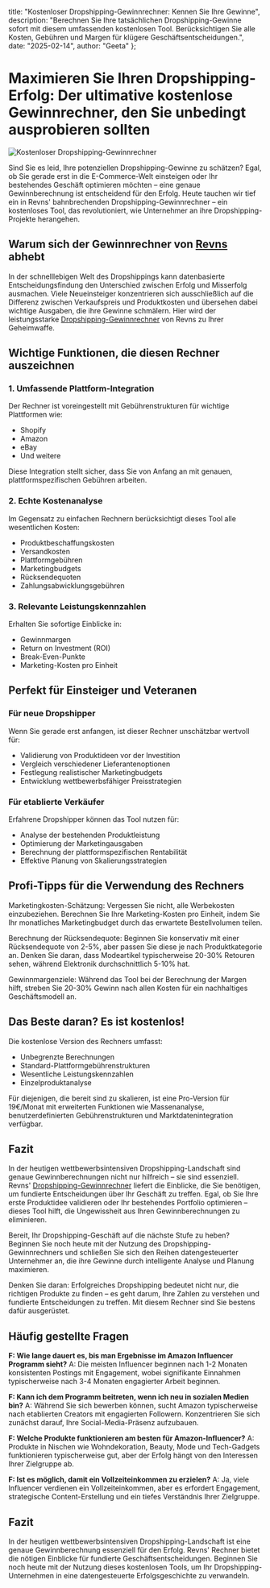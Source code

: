   title: "Kostenloser Dropshipping-Gewinnrechner: Kennen Sie Ihre Gewinne",
  description: "Berechnen Sie Ihre tatsächlichen Dropshipping-Gewinne sofort mit diesem umfassenden kostenlosen Tool. Berücksichtigen Sie alle Kosten, Gebühren und Margen für klügere Geschäftsentscheidungen.",
  date: "2025-02-14",
  author: "Geeta"
};

# Maximieren Sie Ihren Dropshipping-Erfolg: Der ultimative kostenlose Gewinnrechner, den Sie unbedingt ausprobieren sollten

![Kostenloser Dropshipping-Gewinnrechner](/images/blog/free-dropshipping-profit-calculator.jpeg)

Sind Sie es leid, Ihre potenziellen Dropshipping-Gewinne zu schätzen? Egal, ob Sie gerade erst in die E-Commerce-Welt einsteigen oder Ihr bestehendes Geschäft optimieren möchten – eine genaue Gewinnberechnung ist entscheidend für den Erfolg. Heute tauchen wir tief ein in Revns' bahnbrechenden Dropshipping-Gewinnrechner – ein kostenloses Tool, das revolutioniert, wie Unternehmer an ihre Dropshipping-Projekte herangehen.

## Warum sich der Gewinnrechner von [Revns](https://www.revns.com/) abhebt

In der schnelllebigen Welt des Dropshippings kann datenbasierte Entscheidungsfindung den Unterschied zwischen Erfolg und Misserfolg ausmachen. Viele Neueinsteiger konzentrieren sich ausschließlich auf die Differenz zwischen Verkaufspreis und Produktkosten und übersehen dabei wichtige Ausgaben, die ihre Gewinne schmälern. Hier wird der leistungsstarke [Dropshipping-Gewinnrechner](https://www.revns.com/tools/dropship-calculator) von Revns zu Ihrer Geheimwaffe.

## Wichtige Funktionen, die diesen Rechner auszeichnen

### 1. Umfassende Plattform-Integration
Der Rechner ist voreingestellt mit Gebührenstrukturen für wichtige Plattformen wie:
- Shopify
- Amazon
- eBay
- Und weitere

Diese Integration stellt sicher, dass Sie von Anfang an mit genauen, plattformspezifischen Gebühren arbeiten.

### 2. Echte Kostenanalyse
Im Gegensatz zu einfachen Rechnern berücksichtigt dieses Tool alle wesentlichen Kosten:
- Produktbeschaffungskosten
- Versandkosten
- Plattformgebühren
- Marketingbudgets
- Rücksendequoten
- Zahlungsabwicklungsgebühren

### 3. Relevante Leistungskennzahlen
Erhalten Sie sofortige Einblicke in:
- Gewinnmargen
- Return on Investment (ROI)
- Break-Even-Punkte
- Marketing-Kosten pro Einheit

## Perfekt für Einsteiger und Veteranen

### Für neue Dropshipper
Wenn Sie gerade erst anfangen, ist dieser Rechner unschätzbar wertvoll für:
- Validierung von Produktideen vor der Investition
- Vergleich verschiedener Lieferantenoptionen
- Festlegung realistischer Marketingbudgets
- Entwicklung wettbewerbsfähiger Preisstrategien

### Für etablierte Verkäufer
Erfahrene Dropshipper können das Tool nutzen für:
- Analyse der bestehenden Produktleistung
- Optimierung der Marketingausgaben
- Berechnung der plattformspezifischen Rentabilität
- Effektive Planung von Skalierungsstrategien

## Profi-Tipps für die Verwendung des Rechners

Marketingkosten-Schätzung: Vergessen Sie nicht, alle Werbekosten einzubeziehen. Berechnen Sie Ihre Marketing-Kosten pro Einheit, indem Sie Ihr monatliches Marketingbudget durch das erwartete Bestellvolumen teilen.

Berechnung der Rücksendequote: Beginnen Sie konservativ mit einer Rücksendequote von 2-5%, aber passen Sie diese je nach Produktkategorie an. Denken Sie daran, dass Modeartikel typischerweise 20-30% Retouren sehen, während Elektronik durchschnittlich 5-10% hat.

Gewinnmargenziele: Während das Tool bei der Berechnung der Margen hilft, streben Sie 20-30% Gewinn nach allen Kosten für ein nachhaltiges Geschäftsmodell an.

## Das Beste daran? Es ist kostenlos!

Die kostenlose Version des Rechners umfasst:
- Unbegrenzte Berechnungen
- Standard-Plattformgebührenstrukturen
- Wesentliche Leistungskennzahlen
- Einzelproduktanalyse

Für diejenigen, die bereit sind zu skalieren, ist eine Pro-Version für 19€/Monat mit erweiterten Funktionen wie Massenanalyse, benutzerdefinierten Gebührenstrukturen und Marktdatenintegration verfügbar.

## Fazit

In der heutigen wettbewerbsintensiven Dropshipping-Landschaft sind genaue Gewinnberechnungen nicht nur hilfreich – sie sind essenziell. Revns' [Dropshipping-Gewinnrechner](https://www.revns.com/tools/dropship-calculator) liefert die Einblicke, die Sie benötigen, um fundierte Entscheidungen über Ihr Geschäft zu treffen. Egal, ob Sie Ihre erste Produktidee validieren oder Ihr bestehendes Portfolio optimieren – dieses Tool hilft, die Ungewissheit aus Ihren Gewinnberechnungen zu eliminieren.

Bereit, Ihr Dropshipping-Geschäft auf die nächste Stufe zu heben? Beginnen Sie noch heute mit der Nutzung des Dropshipping-Gewinnrechners und schließen Sie sich den Reihen datengesteuerter Unternehmer an, die ihre Gewinne durch intelligente Analyse und Planung maximieren.

Denken Sie daran: Erfolgreiches Dropshipping bedeutet nicht nur, die richtigen Produkte zu finden – es geht darum, Ihre Zahlen zu verstehen und fundierte Entscheidungen zu treffen. Mit diesem Rechner sind Sie bestens dafür ausgerüstet.

## Häufig gestellte Fragen

**F: Wie lange dauert es, bis man Ergebnisse im Amazon Influencer Programm sieht?**
A: Die meisten Influencer beginnen nach 1-2 Monaten konsistenten Postings mit Engagement, wobei signifikante Einnahmen typischerweise nach 3-4 Monaten engagierter Arbeit beginnen.

**F: Kann ich dem Programm beitreten, wenn ich neu in sozialen Medien bin?**
A: Während Sie sich bewerben können, sucht Amazon typischerweise nach etablierten Creators mit engagierten Followern. Konzentrieren Sie sich zunächst darauf, Ihre Social-Media-Präsenz aufzubauen.

**F: Welche Produkte funktionieren am besten für Amazon-Influencer?**
A: Produkte in Nischen wie Wohndekoration, Beauty, Mode und Tech-Gadgets funktionieren typischerweise gut, aber der Erfolg hängt von den Interessen Ihrer Zielgruppe ab.

**F: Ist es möglich, damit ein Vollzeiteinkommen zu erzielen?**
A: Ja, viele Influencer verdienen ein Vollzeiteinkommen, aber es erfordert Engagement, strategische Content-Erstellung und ein tiefes Verständnis Ihrer Zielgruppe.

## Fazit
In der heutigen wettbewerbsintensiven Dropshipping-Landschaft ist eine genaue Gewinnberechnung essenziell für den Erfolg. Revns' Rechner bietet die nötigen Einblicke für fundierte Geschäftsentscheidungen. Beginnen Sie noch heute mit der Nutzung dieses kostenlosen Tools, um Ihr Dropshipping-Unternehmen in eine datengesteuerte Erfolgsgeschichte zu verwandeln.